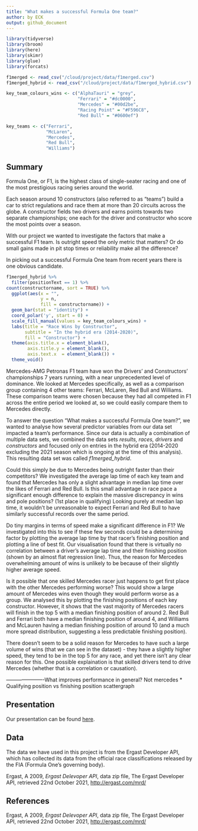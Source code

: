 ```yaml
---
title: "What makes a successful Formula One team?"
author: by ECK
output: github_document
---
```


```r
library(tidyverse)
library(broom)
library(here)
library(skimr)
library(glue)
library(forcats)

f1merged <- read_csv("/cloud/project/data/f1merged.csv")
f1merged_hybrid <- read_csv("/cloud/project/data/f1merged_hybrid.csv")

key_team_colours_wins <- c("AlphaTauri" = "grey",
                           "Ferrari" = "#dc0000",
                           "Mercedes" = "#00d2be",
                           "Racing Point" = "#F596C8",
                           "Red Bull" = "#0600ef")

key_teams <- c("Ferrari", 
               "McLaren",
               "Mercedes",
               "Red Bull",
               "Williams")
```


## Summary

Formula One, or F1, is the highest class of single-seater racing and one of the most prestigious racing series around the world. 

Each season around 10 constructors (also referred to as "teams") build a car to strict regulations and race them at more than 20 circuits across the globe. A constructor fields two drivers and earns points towards two separate championships; one each for the driver and constructor who score the most points over a season.

With our project we wanted to investigate the factors that make a successful F1 team. Is outright speed the only metric that matters? Or do small gains made in pit stop times or reliability make all the difference?

In picking out a successful Formula One team from recent years there is one obvious candidate.

```r

f1merged_hybrid %>%
  filter(positionText == 1) %>%
count(constructorname, sort = TRUE) %>% 
  ggplot(aes(x = "",
             y = n,
             fill = constructorname)) +
  geom_bar(stat = "identity") + 
  coord_polar('y', start = 0) +
  scale_fill_manual(values = key_team_colours_wins) +
  labs(title = "Race Wins by Constructor",
       subtitle = "In the hybrid era (2014-2020)",
       fill = "Constructor") +
  theme(axis.title.x = element_blank(),
        axis.title.y = element_blank(),
        axis.text.x  = element_blank()) +
  theme_void()
```

Mercedes-AMG Petronas F1 team have won the Drivers' and Constructors' championships 7 years running, with a near unprecedented level of dominance. We looked at Mercedes specifically, as well as a comparison group containing 4 other teams: Ferrari, McLaren, Red Bull and Williams. These comparison teams were chosen because they had all competed in F1 across the entire period we looked at, so we could easily compare them to Mercedes directly.

To answer the question "What makes a successful Formula One team?", we wanted to analyse how several predictor variables from our data set impacted a team's performance. Since our data is actually a combination of multiple data sets, we combined the data sets *results, races, drivers* and *constructors* and focused only on entries in the hybrid era (2014-2020 excluding the 2021 season which is ongoing at the time of this analysis). This resulting data set was called *f1merged_hybrid*.

Could this simply be due to Mercedes being outright faster than their competitors? We investigated the average lap time of each key team and found that Mercedes has only a slight advantage in median lap time over the likes of Ferrari and Red Bull. Is this small advantage in race pace a significant enough difference to explain the massive discrepancy in wins and pole positions? (1st place in qualifying) Looking purely at median lap time, it wouldn't be unreasonable to expect Ferrari and Red Bull to have similarly successful records over the same period. 

Do tiny margins in terms of speed make a significant difference in F1? We investigated into this to see if these few seconds could be a determining factor by plotting the average lap time by that racer's finishing position and plotting a line of best fit. Our visualisation found that there is virtually no correlation between a driver's average lap time and their finishing position (shown by an almost flat regression line). Thus, the reason for Mercedes overwhelming amount of wins is unlikely to be because of their slightly higher average speed.

Is it possible that one skilled Mercedes racer just happens to get first place with the other Mercedes performing worse? This would show a large amount of Mercedes wins even though they would perform worse as a group. We analysed this by plotting the finishing positions of each key constructor. However, it shows that the vast majority of Mercedes racers will finish in the top 5 with a median finishing position of around 2. Red Bull and Ferrari both have a median finishing position of around 4, and Williams and McLauren having a median finishing position of around 10 (and a much more spread distribution, suggesting a less predictable finishing position).

There doesn't seem to be a solid reason for Mercedes to have such a large volume of wins (that we can see in the dataset) - they have a slightly higher speed, they tend to be in the top 5 for any race, and yet there isn't any clear reason for this. One possible explaination is that skilled drivers tend to drive Mercedes (whether that is a correlation or causation).



----------------------What improves performance in general? Not mercedes
* Qualifying position vs finishing position scattergraph



## Presentation

Our presentation can be found [here](presentation/presentation.html).

## Data 

The data we have used in this project is from the Ergast Developer API, which has collected its data from the official race classifications released by the FIA (Formula One's governing body).

Ergast, A 2009, *Ergast Delevoper API*, data zip file,
The Ergast Developer API,
retrieved 22nd October 2021, <http://ergast.com/mrd/>

## References

Ergast, A 2009, *Ergast Delevoper API*, data zip file,
The Ergast Developer API,
retrieved 22nd October 2021, <http://ergast.com/mrd/>

